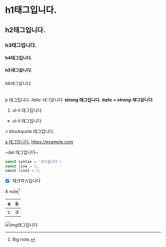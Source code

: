 # h1태그입니다.
## h2태그입니다.
### h3태그입니다.
#### h4태그입니다.
##### h5태그입니다.
###### h6태그입니다.
p 태그입니다.
*italic 태그입니다.*
**strong 태그입니다.**
***italic + strong 태그입니다.***
<ol>
	<li>ol-li 태그입니다.</li>
</ol>
<ul>
	<li>ul-li 태그입니다.</li>
</ul>
> blockquote 태그입니다.

[a 태그입니다.](https://example.com)
https://example.com

~del 태그입니다~

``` js {1,3} showLineNumbers
const syntax = '코드입니다';
const line = 1;
const line2 = 2;
```

* [x] 체크박스입니다

A note[^1]

[^1]: Big note.

| a | b |
| - | - |
| c | d |

![img태그입니다](/favicon.ico)